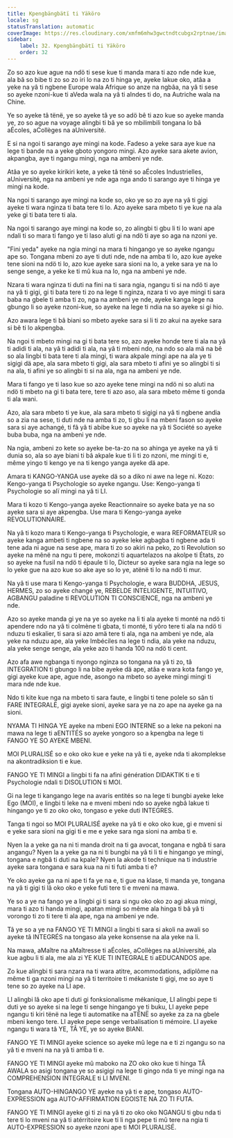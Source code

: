 ```yaml
---
title: Kpengbängbätï ti Yäköro
locale: sg
statusTranslation: automatic
coverImage: https://res.cloudinary.com/xmfm6mhw3gwctndtcubgx2rptnae/image/upload/v1740337243/small_cover_educacion_fundamental_a051170f1c.webp
sidebar:
    label: 32. Kpengbängbätï ti Yäköro
    order: 32
---
```

Zo so azo kue ague na ndö ti sese kue ti manda mara ti azo nde nde kue, ala bâ so bibe ti zo so zo iri lo na zo ti hinga ye, ayeke lakue oko, atâa a yeke na yâ ti ngbene Europe wala Afrique so anze na ngbâa, na yâ ti sese so ayeke nzoni-kue ti aVeda wala na yâ ti aIndes ti do, na Autriche wala na Chine.

Ye so ayeke tâ tënë, ye so ayeke tâ ye so adö bê ti azo kue so ayeke manda ye, zo so ague na voyage alingbi ti bâ ye so mbilimbili tongana lo bâ aÉcoles, aCollèges na aUniversité.

E si na ngoi ti sarango aye mingi na kode. Fadeso a yeke sara aye kue na lege ti bande na a yeke gboto yongoro mingi. Azo ayeke sara akete avion, akpangba, aye ti ngangu mingi, nga na ambeni ye nde.

Atâa ye so ayeke kirikiri kete, a yeke tâ tënë so aÉcoles Industrielles, aUniversité, nga na ambeni ye nde aga nga ando ti sarango aye ti hinga ye mingi na kode.

Na ngoi ti sarango aye mingi na kode so, oko ye so zo aye na yâ ti gigi ayeke ti wara nginza ti bata tere ti lo. Azo ayeke sara mbeto ti ye kue na ala yeke gi ti bata tere ti ala.

Na ngoi ti sarango aye mingi na kode so, zo alingbi ti gbu li ti lo wani ape ndali ti so mara ti fango ye ti laso aluti gi na ndö ti aye so aga na nzoni ye.

"Fini yeda" ayeke na ngia mingi na mara ti hingango ye so ayeke ngangu ape so. Tongana mbeni zo aye ti duti nde, nde na amba ti lo, azo kue ayeke tene sioni na ndö ti lo, azo kue ayeke sara sioni na lo, a yeke sara ye na lo senge senge, a yeke ke ti mû kua na lo, nga na ambeni ye nde.

Nzara ti wara nginza ti duti na fini na ti sara ngia, ngangu ti si na ndö ti aye na yâ ti gigi, gi ti bata tere ti zo na lege ti nginza, nzara ti vo aye mingi ti sara baba na gbele ti amba ti zo, nga na ambeni ye nde, ayeke kanga lege na gbungo li so ayeke nzoni-kue, so ayeke na lege ti ndia na so ayeke si gi hio.

Azo awara lege ti bâ biani so mbeto ayeke sara si li ti zo akui na ayeke sara si bê ti lo akpengba.

Na ngoi ti mbeto mingi na gi ti bata tere so, azo ayeke honde tere ti ala na yâ ti adidi ti ala, na yâ ti adidi ti ala, na yâ ti mbeni ndo, na ndo so ala mä na bê so ala lingbi ti bata tere ti ala mingi, ti wara akpale mingi ape na ala ye ti sigigi dä ape, ala sara mbeto ti gigi, ala sara mbeto ti afini ye so alingbi ti si na ala, ti afini ye so alingbi ti si na ala, nga na ambeni ye nde.

Mara ti fango ye ti laso kue so azo ayeke tene mingi na ndö ni so aluti na ndö ti mbeto na gi ti bata tere, tere ti azo aso, ala sara mbeto même ti gonda ti ala wani.

Azo, ala sara mbeto ti ye kue, ala sara mbeto ti sigigi na yâ ti ngbene andia so a zia na sese, ti duti nde na amba ti zo, ti gbu li na mbeni fason so ayeke sara si aye achangé, ti fâ yâ ti abibe kue so ayeke na yâ ti Société so ayeke buba buba, nga na ambeni ye nde.

Na ngia, ambeni zo kete so ayeke be-ta-zo na so ahinga ye ayeke na yâ ti dunia so, ala so aye biani ti bâ akpale kue ti li ti zo nzoni, me mingi ti e, même yingo ti kengo ye na ti kengo yanga ayeke dä ape.

Amara ti KANGO-YANGA use ayeke dä so a diko ni awe na lege ni. Kozo: Kengo-yanga ti Psychologie so ayeke ngangu. Use: Kengo-yanga ti Psychologie so alï mingi na yâ ti LI.

Mara ti kozo ti Kengo-yanga ayeke Reactionnaire so ayeke bata ye na so ayeke sara si aye akpengba. Use mara ti Kengo-yanga ayeke REVOLUTIONNAIRE.

Na yâ ti kozo mara ti Kengo-yanga ti Psychologie, e wara REFORMATEUR so ayeke kanga ambeti ti ngbene na so ayeke leke agbagba ti ngbene ada ti tene ada ni ague na sese ape, mara ti zo so akiri na peko, zo ti Revolution so ayeke na mênë na ngu ti pere, mokonzi ti aquartelazos na akolpe ti États, zo so ayeke na fusil na ndö ti épaule ti lo, Dicteur so ayeke sara ngia na lege so lo yeke gue na azo kue so ake aye so lo ye, atënë ti lo na ndö ti mur.

Na yâ ti use mara ti Kengo-yanga ti Psychologie, e wara BUDDHA, JESUS, HERMES, zo so ayeke changé ye, REBELDE INTELIGENTE, INTUITIVO, AGBANGU paladine ti REVOLUTION TI CONSCIENCE, nga na ambeni ye nde.

Azo so ayeke manda gi ye na ye so ayeke na li ti ala ayeke ti monté na ndö ti apendere ndo na yâ ti colmène ti gbata, ti monté, ti yôro tere ti ala na ndö ti nduzu ti eskalier, ti sara si azo amä tere ti ala, nga na ambeni ye nde, ala yeke na nduzu ape, ala yeke Imbéciles na lege ti ndia, ala yeke na nduzu, ala yeke senge senge, ala yeke azo ti handa 100 na ndö ti cent.

Azo afa awe ngbanga ti nyongo nginza so tongana na yâ ti zo, tâ INTEGRATION ti gbungo li na bibe ayeke dä ape, atâa e wara kota fango ye, gigi ayeke kue ape, ague nde, asongo na mbeto so ayeke mingi mingi ti mara nde nde kue.

Ndo ti kite kue nga na mbeto ti sara faute, e lingbi ti tene polele so sân ti FARE INTEGRALE, gigi ayeke sioni, ayeke sara ye na zo ape na ayeke ga na sioni.

NYAMA TI HINGA YE ayeke na mbeni EGO INTERNE so a leke na pekoni na mawa na lege ti aENTITÉS so ayeke yongoro so a kpengba na lege ti FANGO YE SO AYEKE MBENI.

MOI PLURALISÉ so e oko oko kue e yeke na yâ ti e, ayeke nda ti akomplekse na akontradiksion ti e kue.

FANGO YE TI MINGI a lingbi ti fa na afini génération DIDAKTIK ti e ti Psychologie ndali ti DISOLUTION ti MOI.

Gi na lege ti kangango lege na avaris entités so na lege ti bungbi ayeke leke Ego (MOI), e lingbi ti leke na e mveni mbeni ndo so ayeke ngbâ lakue ti hingango ye ti zo oko oko, tongaso e yeke duti INTEGRES.

Tanga ti ngoi so MOI PLURALISÉ ayeke na yâ ti e oko oko kue, gi e mveni si e yeke sara sioni na gigi ti e me e yeke sara nga sioni na amba ti e.

Nyen la a yeke ga na ni ti manda droit na ti ga avocat, tongana e ngbâ ti sara angangu? Nyen la a yeke ga na ni ti bungbi na yâ ti li ti e hingango ye mingi, tongana e ngbâ ti duti na kpale? Nyen la akode ti technique na ti industrie ayeke sara tongana e sara kua na ni ti futi amba ti e?

Ye oko ayeke ga na ni ape ti fa ye na e, ti gue na klase, ti manda ye, tongana na yâ ti gigi ti lâ oko oko e yeke futi tere ti e mveni na mawa.

Ye so a ye na fango ye a lingbi gi ti sara si ngu oko oko zo agi akua mingi, mara ti azo ti handa mingi, apatan mingi so même ala hinga ti bâ yâ ti vorongo ti zo ti tere ti ala ape, nga na ambeni ye nde.

Tâ ye so a ye na FANGO YE TI MINGI a lingbi ti sara si akoli na awali so ayeke tâ INTEGRÉS na tongaso ala yeke konsense na ala yeke na li.

Na mawa, aMaître na aMaîtresse ti aÉcoles, aCollèges na aUniversité, ala kue agbu li ti ala, me ala zi YE KUE TI INTEGRALE ti aEDUCANDOS ape.

Zo kue alingbi ti sara nzara na ti wara atitre, acommodations, adiplôme na même ti ga nzoni mingi na yâ ti territoire ti mékaniste ti gigi, me so aye ti tene so zo ayeke na LI ape.

LI alingbi lâ oko ape ti duti gi fonksionalisme mékanique, LI alingbi pepe ti duti ye so ayeke si na lege ti senge hingango ye ti buku, LI ayeke pepe ngangu ti kiri tënë na lege ti automatike na aTËNË so ayeke za za na gbele mbeni kengo tere. LI ayeke pepe senge verbalisation ti mémoire. LI ayeke ngangu ti wara tâ YE, TÂ YE, ye so ayeke BIANI.

FANGO YE TI MINGI ayeke science so ayeke mû lege na e ti zi ngangu so na yâ ti e mveni na na yâ ti amba ti e.

FANGO YE TI MINGI ayeke mû maboko na ZO oko oko kue ti hinga TÂ AWALA so asigi tongana ye so asigigi na lege ti gingo nda ti ye mingi nga na COMPREHENSION INTEGRALE ti LI MVENI.

Tongana AUTO-HINGANGO YE ayeke na yâ ti e ape, tongaso AUTO-EXPRESSION aga AUTO-AFFIRMATION EGOISTE NA ZO TI FUTA.

FANGO YE TI MINGI ayeke gi ti zi na yâ ti zo oko oko NGANGU ti gbu nda ti tere ti lo mveni na yâ ti atérritoire kue ti li nga pepe ti mû tere na ngia ti AUTO-EXPRESSION so ayeke nzoni ape ti MOI PLURALISÉ.

